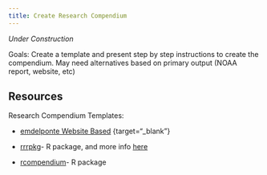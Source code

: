 ```yaml
---
title: Create Research Compendium
---
```


*Under Construction*

Goals: Create a template and present step by step instructions to create the compendium. May need alternatives based on primary output (NOAA report, website, etc)

## Resources

Research Compendium Templates:

-   [emdelponte Website Based](https://github.com/emdelponte/research-compendium-website) {target="\_blank"}

-   [rrrpkg](https://github.com/ropensci/rrrpkg){target="_blank"}- R package, and more info [here](https://annakrystalli.me/rrresearchACCE20/creating-a-research-compendium-with-rrtools.html){target="_blank"}

-   [rcompendium](https://frbcesab.github.io/rcompendium/%7Btarget=%22_blank%22%7D)- R package
